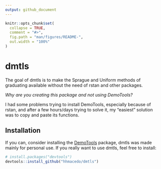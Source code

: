 ```yaml
---
output: github_document
---
```


<!-- README.md is generated from README.Rmd. Please edit that file -->

```r
knitr::opts_chunk$set(
  collapse = TRUE,
  comment = "#>",
  fig.path = "man/figures/README-",
  out.width = "100%"
)
```

# dmtls

<!-- badges: start -->
<!-- badges: end -->

The goal of dmtls is to make the Sprague and Uniform methods of graduating
available without the need of rstan and other packages.

*Why are you creating this package and not using DemoTools?*

I had some problems trying to install DemoTools, especially because of rstan,
and after a few hours/days trying to solve it, my "easiest" solution was to copy
and paste its functions. 

## Installation

If you can, consider installing the 
[DemoTools](https://github.com/timriffe/DemoTools) package, dmtls was made
mainly for personal use. If you really want to use dmtls, feel free to install:

``` r
# install.packages("devtools")
devtools::install_github("hhmacedo/dmtls")
```
